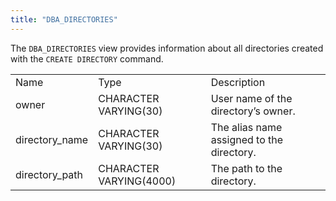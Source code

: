 ```yaml
---
title: "DBA_DIRECTORIES"
---
```


<div id="dba_directories" class="registered_link"></div>


The `DBA_DIRECTORIES` view provides information about all directories created with the `CREATE DIRECTORY` command.

|                 |                         |                                           |
| --------------- | ----------------------- | ----------------------------------------- |
| Name            | Type                    | Description                               |
| owner           | CHARACTER VARYING(30)   | User name of the directory’s owner.       |
| directory_name | CHARACTER VARYING(30)   | The alias name assigned to the directory. |
| directory_path | CHARACTER VARYING(4000) | The path to the directory.                |
